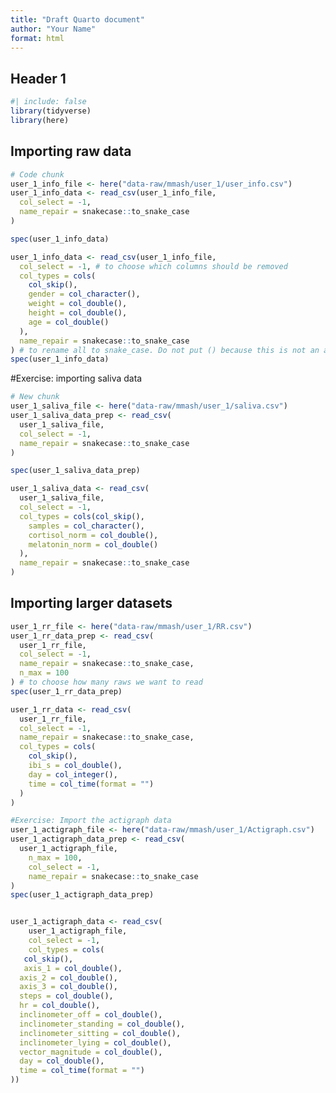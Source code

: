 ```yaml
---
title: "Draft Quarto document"
author: "Your Name"
format: html
---
```


## Header 1

```r
#| include: false
library(tidyverse)
library(here)
```

## Importing raw data

```r
# Code chunk
user_1_info_file <- here("data-raw/mmash/user_1/user_info.csv")
user_1_info_data <- read_csv(user_1_info_file,
  col_select = -1,
  name_repair = snakecase::to_snake_case
)

spec(user_1_info_data)

user_1_info_data <- read_csv(user_1_info_file,
  col_select = -1, # to choose which columns should be removed
  col_types = cols(
    col_skip(),
    gender = col_character(),
    weight = col_double(),
    height = col_double(),
    age = col_double()
  ),
  name_repair = snakecase::to_snake_case
) # to rename all to snake_case. Do not put () because this is not an action but rather and object
spec(user_1_info_data)
```


#Exercise: importing saliva data

```r
# New chunk
user_1_saliva_file <- here("data-raw/mmash/user_1/saliva.csv")
user_1_saliva_data_prep <- read_csv(
  user_1_saliva_file,
  col_select = -1,
  name_repair = snakecase::to_snake_case
)

spec(user_1_saliva_data_prep)

user_1_saliva_data <- read_csv(
  user_1_saliva_file,
  col_select = -1,
  col_types = cols(col_skip(),
    samples = col_character(),
    cortisol_norm = col_double(),
    melatonin_norm = col_double()
  ),
  name_repair = snakecase::to_snake_case
)
```

## Importing larger datasets 
```r
user_1_rr_file <- here("data-raw/mmash/user_1/RR.csv")
user_1_rr_data_prep <- read_csv(
  user_1_rr_file,
  col_select = -1,
  name_repair = snakecase::to_snake_case,
  n_max = 100
) # to choose how many raws we want to read
spec(user_1_rr_data_prep)

user_1_rr_data <- read_csv(
  user_1_rr_file,
  col_select = -1,
  name_repair = snakecase::to_snake_case,
  col_types = cols(
    col_skip(),
    ibi_s = col_double(),
    day = col_integer(),
    time = col_time(format = "")
  )
)
```


```r
#Exercise: Import the actigraph data
user_1_actigraph_file <- here("data-raw/mmash/user_1/Actigraph.csv")
user_1_actigraph_data_prep <- read_csv(
  user_1_actigraph_file,
    n_max = 100,
    col_select = -1,
    name_repair = snakecase::to_snake_case
)
spec(user_1_actigraph_data_prep)


user_1_actigraph_data <- read_csv(
    user_1_actigraph_file,
    col_select = -1,
    col_types = cols(
   col_skip(),
   axis_1 = col_double(),
  axis_2 = col_double(),
  axis_3 = col_double(),
  steps = col_double(),
  hr = col_double(),
  inclinometer_off = col_double(),
  inclinometer_standing = col_double(),
  inclinometer_sitting = col_double(),
  inclinometer_lying = col_double(),
  vector_magnitude = col_double(),
  day = col_double(),
  time = col_time(format = "")
))
   

```

